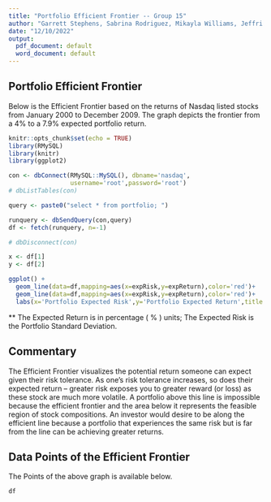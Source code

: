 ---
title: "Portfolio Efficient Frontier -- Group 15"
author: "Garrett Stephens, Sabrina Rodriguez, Mikayla Williams, Jeffri Behrens"
date: "12/10/2022"
output:
  pdf_document: default
  word_document: default
---

## Portfolio Efficient Frontier

Below is the Efficient Frontier based on the returns of Nasdaq listed stocks 
from January 2000 to December 2009. The graph depicts the frontier from a 4% 
to a 7.9% expected portfolio return.

```{r pressure0, message=FALSE, echo=FALSE}

knitr::opts_chunk$set(echo = TRUE)
library(RMySQL)
library(knitr)
library(ggplot2)
```

```{r pressure1, echo=FALSE}

con <- dbConnect(RMySQL::MySQL(), dbname='nasdaq',
                 username='root',password='root')
# dbListTables(con)

query <- paste0("select * from portfolio; ")

runquery <- dbSendQuery(con,query)
df <- fetch(runquery, n=-1)

# dbDisconnect(con)

x <- df[1]
y <- df[2]

ggplot() +
  geom_line(data=df,mapping=aes(x=expRisk,y=expReturn),color='red')+
  geom_line(data=df,mapping=aes(x=expRisk,y=expReturn),color='red')+
  labs(x='Portfolio Expected Risk',y='Portfolio Expected Return',title = 'Portfolio Efficient Frontier')
```
** The Expected Return is in percentage ( % ) units; The Expected Risk is the Portfolio Standard Deviation. 

## Commentary

The Efficient Frontier visualizes the potential return someone can expect given
their risk tolerance. As one's risk tolerance increases, so does their 
expected return -- greater risk exposes you to greater reward (or loss) as these
stock are much more volatile. A portfolio above this line is impossible because 
the efficient frontier and the area below it represents the feasible region of 
stock compositions. An investor would desire to be along the efficient line
because a portfolio that experiences the same risk but is far from the line can 
be achieving greater returns. 

## Data Points of the Efficient Frontier

The Points of the above graph is available below.

```{r pressure2, echo=FALSE}
df
```
